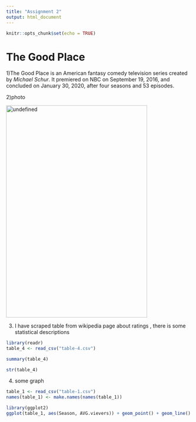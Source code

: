 ```yaml
---
title: "Assignment 2"
output: html_document
---
```


```r
knitr::opts_chunk$set(echo = TRUE)
```



# The Good Place

1)The Good Place is an American fantasy comedy television series created by *Michael Schur*. It premiered on NBC on September 19, 2016, and concluded on January 30, 2020, after four seasons and 53 episodes.

2)photo

<img src="https://encrypted-tbn2.gstatic.com/images?q=tbn:ANd9GcQePbj2dzP_1S9eIG68hqcJGs1TfPvoAMRz0Yk62bsSLPC9wd2-" jsaction="load:XAeZkd;" jsname="HiaYvf" class="n3VNCb" alt="undefined" data-noaft="1" style="width: 383px; height: 574.663px; margin: 0px;">




3) I have scraped table from wikipedia page about ratings , there is some statistical descriptions

```r
library(readr)
table_4 <- read_csv("table-4.csv")
```

```r
summary(table_4)
```
```r
str(table_4)
```
4) some graph 

```r
table_1 <- read_csv("table-1.csv")
names(table_1) <- make.names(names(table_1))
```

```r
library(ggplot2)
ggplot(table_1, aes(Season, AVG.vievers)) + geom_point() + geom_line()
```


